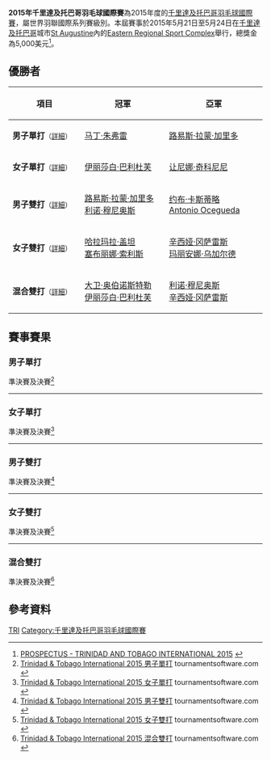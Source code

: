 {{noteTA|G1=Badminton
|1=zh-cn:特立尼达和多巴哥; zh-tw:千里達及托巴哥; zh-hk:千里達及多巴哥;}}
{{infobox badminton event
|name           = 2015年千里達及托巴哥羽毛球國際賽
|image          = 
|size           = 
|caption        =
|dates          = 2015年5月21日－5月24日
|number_edition = 
|level          = 4B
|prize_money    = 5,000美元
|location       = {{TRI}}[[St_Augustine|St Augustine]]
|venue          = Eastern Regional Sport Complex
|previous       = 
|next           = 2016年千里達及托巴哥羽毛球國際賽
}}
'''2015年千里達及托巴哥羽毛球國際賽'''為2015年度的[[千里達及托巴哥羽毛球國際賽|千里達及托巴哥羽毛球國際賽]]，屬世界羽聯國際系列賽級別。本屆賽事於2015年5月21日至5月24日在[[千里達及托巴哥|千里達及托巴哥]]城市[[St_Augustine|St Augustine]]內的[[Eastern_Regional_Sport_Complex|Eastern Regional Sport Complex]]舉行，總獎金為5,000美元<ref>[http://www.bwfbadminton.org/file.aspx?id=618300&dl=1 PROSPECTUS - TRINIDAD AND TOBAGO INTERNATIONAL 2015] {{Wayback|url=http://www.bwfbadminton.org/file.aspx?id=618300&dl=1 |date=20150501193331 }}{{en}}</ref>。

== 優勝者 ==
{| class=wikitable style="font-size:small"
!width="200"|項目
!width="250"|冠軍
!width="250"|亞軍
|-
|'''男子單打'''<small>（[[#男子單打|詳細]]）</small>
|{{flagicon|CAN}} [[马丁·朱弗雷|马丁·朱弗雷]]
|{{flagicon|MEX}} [[路易斯·拉蒙·加里多|路易斯·拉蒙·加里多]]
|-
|'''女子單打'''<small>（[[#女子單打|詳細]]）</small>
|{{flagicon|AUT}} [[伊丽莎白·巴利杜芙|伊丽莎白·巴利杜芙]]
|{{flagicon|ITA}} [[让尼娜·奇科尼尼|让尼娜·奇科尼尼]]
|-
|'''男子雙打'''<small>（[[#男子雙打|詳細]]）</small>
|{{flagicon|MEX}} [[路易斯·拉蒙·加里多|路易斯·拉蒙·加里多]]<br/>{{flagicon|MEX}} [[利诺·穆尼奥斯|利诺·穆尼奥斯]]
|{{flagicon|MEX}} [[约布·卡斯蒂略|约布·卡斯蒂略]]<br/>{{flagicon|MEX}} [[Antonio_Ocegueda|Antonio Ocegueda]]
|-
|'''女子雙打'''<small>（[[#女子雙打|詳細]]）</small>
|{{flagicon|MEX}} [[哈拉玛拉·盖坦|哈拉玛拉·盖坦]]<br/>{{flagicon|MEX}} [[塞布丽娜·索利斯|塞布丽娜·索利斯]]
|{{flagicon|MEX}} [[辛西娅·冈萨雷斯|辛西娅·冈萨雷斯]]<br/>{{flagicon|MEX}} [[玛丽安娜·乌加尔德|玛丽安娜·乌加尔德]]
|-
|'''混合雙打'''<small>（[[#混合雙打|詳細]]）</small>
|{{flagicon|AUT}} [[大卫·奥伯诺斯特勒|大卫·奥伯诺斯特勒]]<br/>{{flagicon|AUT}} [[伊丽莎白·巴利杜芙|伊丽莎白·巴利杜芙]]
|{{flagicon|MEX}} [[利诺·穆尼奥斯|利诺·穆尼奥斯]]<br/>{{flagicon|MEX}} [[辛西娅·冈萨雷斯|辛西娅·冈萨雷斯]]
|}

== 賽事賽果 ==
=== 男子單打 ===
;準決賽及決賽<ref name="MS">[https://bwf.tournamentsoftware.com/sport/draw.aspx?id=5B98CD6A-B00F-4FA8-981F-E6EC26146B6E&draw=6 Trinidad & Tobago International 2015 男子單打] tournamentsoftware.com {{en}}</ref>
{{4TeamBracket-Tennis3-v2
| team-width=200
| RD1-seed1=
| RD1-team1='''{{flagicon|MEX}} [[路易斯·拉蒙·加里多|路易斯·拉蒙·加里多]]
| RD1-score1-1='''21
| RD1-score1-2='''21
| RD1-score1-3=
| RD1-seed2=5/8
| RD1-team2={{flagicon|ITA}} [[罗萨里奥·马达洛尼|罗萨里奥·马达洛尼]]
| RD1-score2-1=15
| RD1-score2-2=17
| RD1-score2-3=

| RD1-seed3=5/8
| RD1-team3='''{{flagicon|CAN}} [[马丁·朱弗雷|马丁·朱弗雷]]
| RD1-score3-1=19
| RD1-score3-2='''21
| RD1-score3-3='''21
| RD1-seed4=2
| RD1-team4={{flagicon|CUB}} [[奥斯莱尼·格雷罗|奥斯莱尼·格雷罗]]
| RD1-score4-1='''21
| RD1-score4-2=19
| RD1-score4-3=16

| RD2-seed1=
| RD2-team1={{flagicon|MEX}} [[路易斯·拉蒙·加里多|路易斯·拉蒙·加里多]]
| RD2-score1-1='''21
| RD2-score1-2=23
| RD2-score1-3=20
| RD2-seed2=5/8
| RD2-team2='''{{flagicon|CAN}} [[马丁·朱弗雷|马丁·朱弗雷]]
| RD2-score2-1=18
| RD2-score2-2='''25
| RD2-score2-3='''22
}}
----

=== 女子單打 ===
;準決賽及決賽<ref name="WS">[https://bwf.tournamentsoftware.com/sport/draw.aspx?id=5B98CD6A-B00F-4FA8-981F-E6EC26146B6E&draw=4 Trinidad & Tobago International 2015 女子單打] tournamentsoftware.com {{en}}</ref>
{{4TeamBracket-Tennis3-v2
| team-width=200
| RD1-seed1=1
| RD1-team1='''{{flagicon|ITA}} [[让尼娜·奇科尼尼|让尼娜·奇科尼尼]]
| RD1-score1-1='''21
| RD1-score1-2='''21
| RD1-score1-3=
| RD1-seed2=
| RD1-team2={{flagicon|PER}} [[Camilla_Garcia|Camilla Garcia]]
| RD1-score2-1=15
| RD1-score2-2=14
| RD1-score2-3=

| RD1-seed3=3/4
| RD1-team3='''{{flagicon|AUT}} [[伊丽莎白·巴利杜芙|伊丽莎白·巴利杜芙]]
| RD1-score3-1='''21
| RD1-score3-2='''21
| RD1-score3-3=
| RD1-seed4=
| RD1-team4={{flagicon|MEX}} [[哈拉玛拉·盖坦|哈拉玛拉·盖坦]]
| RD1-score4-1=18
| RD1-score4-2=18
| RD1-score4-3=

| RD2-seed1=1
| RD2-team1={{flagicon|ITA}} [[让尼娜·奇科尼尼|让尼娜·奇科尼尼]]
| RD2-score1-1='''21
| RD2-score1-2=16
| RD2-score1-3=10
| RD2-seed2=3/4
| RD2-team2='''{{flagicon|AUT}} [[伊丽莎白·巴利杜芙|伊丽莎白·巴利杜芙]]
| RD2-score2-1=16
| RD2-score2-2='''21
| RD2-score2-3='''21
}}
----

=== 男子雙打 ===
;準決賽及決賽<ref name="MD">[https://bwf.tournamentsoftware.com/sport/draw.aspx?id=5B98CD6A-B00F-4FA8-981F-E6EC26146B6E&draw=3 Trinidad & Tobago International 2015 男子雙打] tournamentsoftware.com {{en}}</ref>
{{4TeamBracket-Tennis3-v2
| team-width=200
| RD1-seed1=
| RD1-team1='''{{flagicon|MEX}} [[路易斯·拉蒙·加里多|路易斯·拉蒙·加里多]]<br/> {{flagicon|MEX}} [[利诺·穆尼奥斯|利诺·穆尼奥斯]]
| RD1-score1-1='''21
| RD1-score1-2='''21
| RD1-score1-3=
| RD1-seed2=
| RD1-team2={{flagicon|TRI}} [[Alistair_Espinoza|Alistair Espinoza]]<br/> {{flagicon|TRI}} [[Will_Lee|Will Lee]]
| RD1-score2-1=10
| RD1-score2-2=9
| RD1-score2-3=

| RD1-seed3=
| RD1-team3={{flagicon|DOM}} [[威廉·卡布雷拉|威廉·卡布雷拉]]<br/> {{flagicon|DOM}} [[纳尔逊·哈维尔|纳尔逊·哈维尔]]
| RD1-score3-1=8
| RD1-score3-2=19
| RD1-score3-3=
| RD1-seed4=2
| RD1-team4='''{{flagicon|MEX}} [[约布·卡斯蒂略|约布·卡斯蒂略]]<br/> {{flagicon|MEX}} [[Antonio_Ocegueda|Antonio Ocegueda]]
| RD1-score4-1='''21
| RD1-score4-2='''21
| RD1-score4-3=

| RD2-seed1=
| RD2-team1='''{{flagicon|MEX}} [[路易斯·拉蒙·加里多|路易斯·拉蒙·加里多]]<br/> {{flagicon|MEX}} [[利诺·穆尼奥斯|利诺·穆尼奥斯]]
| RD2-score1-1='''21
| RD2-score1-2=22
| RD2-score1-3='''21
| RD2-seed2=2
| RD2-team2={{flagicon|MEX}} [[约布·卡斯蒂略|约布·卡斯蒂略]]<br/> {{flagicon|MEX}} [[Antonio_Ocegueda|Antonio Ocegueda]]
| RD2-score2-1=16
| RD2-score2-2='''24
| RD2-score2-3=19
}}
----

=== 女子雙打 ===
;準決賽及決賽<ref name="WD">[https://bwf.tournamentsoftware.com/sport/draw.aspx?id=5B98CD6A-B00F-4FA8-981F-E6EC26146B6E&draw=2 Trinidad & Tobago International 2015 女子雙打] tournamentsoftware.com {{en}}</ref>
{{4TeamBracket-Tennis3-v2
| team-width=200
| RD1-seed1=
| RD1-team1={{flagicon|TRI}} [[Avril_Plaza_Marcelle|Avril Plaza Marcelle]]<br/> {{flagicon|TRI}} [[Kamasha_Robertson|Kamasha Robertson]]
| RD1-score1-1=9
| RD1-score1-2=11
| RD1-score1-3=
| RD1-seed2=
| RD1-team2='''{{flagicon|MEX}} [[哈拉玛拉·盖坦|哈拉玛拉·盖坦]]<br/> {{flagicon|MEX}} [[塞布丽娜·索利斯|塞布丽娜·索利斯]]
| RD1-score2-1='''21
| RD1-score2-2='''21
| RD1-score2-3=

| RD1-seed3=
| RD1-team3={{flagicon|CHI}} [[Tingting_Chou|Tingting Chou]]<br/> {{flagicon|CHI}} [[Camila_Macaya|Camila Macaya]]
| RD1-score3-1=11
| RD1-score3-2=12
| RD1-score3-3=
| RD1-seed4=2
| RD1-team4='''{{flagicon|MEX}} [[辛西娅·冈萨雷斯|辛西娅·冈萨雷斯]]<br/> {{flagicon|MEX}} [[玛丽安娜·乌加尔德|玛丽安娜·乌加尔德]]
| RD1-score4-1='''21
| RD1-score4-2='''21
| RD1-score4-3=

| RD2-seed1=
| RD2-team1='''{{flagicon|MEX}} [[哈拉玛拉·盖坦|哈拉玛拉·盖坦]]<br/> {{flagicon|MEX}} [[塞布丽娜·索利斯|塞布丽娜·索利斯]]
| RD2-score1-1=19
| RD2-score1-2='''23
| RD2-score1-3='''23
| RD2-seed2=2
| RD2-team2={{flagicon|MEX}} [[辛西娅·冈萨雷斯|辛西娅·冈萨雷斯]]<br/> {{flagicon|MEX}} [[玛丽安娜·乌加尔德|玛丽安娜·乌加尔德]]
| RD2-score2-1='''21
| RD2-score2-2=21
| RD2-score2-3=21
}}
----

=== 混合雙打 ===
;準決賽及決賽<ref name="XD">[https://bwf.tournamentsoftware.com/sport/draw.aspx?id=5B98CD6A-B00F-4FA8-981F-E6EC26146B6E&draw=1 Trinidad & Tobago International 2015 混合雙打] {{Wayback|url=https://bwf.tournamentsoftware.com/sport/draw.aspx?id=5B98CD6A-B00F-4FA8-981F-E6EC26146B6E&draw=1 |date=20191217172904 }} tournamentsoftware.com {{en}}</ref>
{{4TeamBracket-Tennis3-v2
| team-width=200
| RD1-seed1=1
| RD1-team1='''{{flagicon|MEX}} [[利诺·穆尼奥斯|利诺·穆尼奥斯]]<br/> {{flagicon|MEX}} [[辛西娅·冈萨雷斯|辛西娅·冈萨雷斯]]
| RD1-score1-1='''21
| RD1-score1-2='''21
| RD1-score1-3=
| RD1-seed2=3/4
| RD1-team2={{flagicon|CHI}} [[Ivan_Leon|Ivan Leon]]<br/> {{flagicon|CHI}} [[Camila_Macaya|Camila Macaya]]
| RD1-score2-1=11
| RD1-score2-2=15
| RD1-score2-3=

| RD1-seed3=3/4
| RD1-team3={{flagicon|MEX}} [[约布·卡斯蒂略|约布·卡斯蒂略]]<br/> {{flagicon|MEX}} [[塞布丽娜·索利斯|塞布丽娜·索利斯]]
| RD1-score3-1=12
| RD1-score3-2=14
| RD1-score3-3=
| RD1-seed4=2
| RD1-team4='''{{flagicon|AUT}} [[大卫·奥伯诺斯特勒|大卫·奥伯诺斯特勒]]<br/> {{flagicon|AUT}} [[伊丽莎白·巴利杜芙|伊丽莎白·巴利杜芙]]
| RD1-score4-1='''21
| RD1-score4-2='''21
| RD1-score4-3=

| RD2-seed1=1
| RD2-team1={{flagicon|MEX}} [[利诺·穆尼奥斯|利诺·穆尼奥斯]]<br/> {{flagicon|MEX}} [[辛西娅·冈萨雷斯|辛西娅·冈萨雷斯]]
| RD2-score1-1=15
| RD2-score1-2=19
| RD2-score1-3=
| RD2-seed2=2
| RD2-team2='''{{flagicon|AUT}} [[大卫·奥伯诺斯特勒|大卫·奥伯诺斯特勒]]<br/> {{flagicon|AUT}} [[伊丽莎白·巴利杜芙|伊丽莎白·巴利杜芙]]
| RD2-score2-1='''21
| RD2-score2-2='''21
| RD2-score2-3=
}}

== 參考資料 ==
{{Reflist}}

[[Category:2015年世界羽聯國際系列賽|TRI]]
[[Category:千里達及托巴哥羽毛球國際賽|Category:千里達及托巴哥羽毛球國際賽]]
